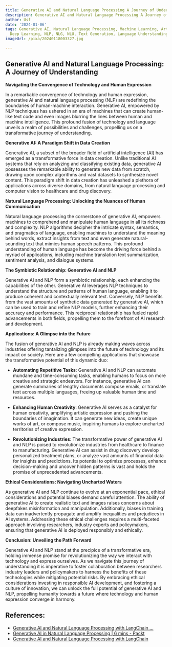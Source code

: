 ```yaml
---
title: Generative AI and Natural Language Processing A Journey of Understanding
description: Generative AI and Natural Language Processing A Journey of Understanding
author: Usf
date: '2024-01-06'
tags: Generative AI, Natural Language Processing, Machine Learning, Artificial Intelligence,
  Deep Learning, NLP, NLG, NLU, Text Generation, Language Understanding
imageUrl: /pixa/20240118003327.jpg

---
```

## Generative AI and Natural Language Processing: A Journey of Understanding

**Navigating the Convergence  of Technology and Human Expression**

In a remarkable convergence of technology  and human expression, generative  AI and natural  language processing (NLP) are redefining the boundaries of human-machine interaction. Generative AI, empowered  by NLP techniques has ushered in an era of machines that can create human-like text code and even images blurring the lines between human and machine  intelligence. This profound fusion of technology and language unveils a realm of possibilities and challenges,  propelling  us on a transformative journey of understanding.

**Generative AI: A Paradigm Shift in Data Creation**

Generative AI, a subset of the broader field of artificial intelligence (AI) has emerged as a transformative force  in data creation.  Unlike traditional AI  systems that  rely on analyzing and classifying existing data, generative AI possesses the remarkable ability to generate new data from scratch, drawing upon complex algorithms and vast datasets to synthesize novel  content. This paradigm shift in data  creation has unleashed a plethora of applications across  diverse domains, from natural language  processing and computer vision to healthcare and drug discovery.

**Natural Language Processing: Unlocking the Nuances of Human Communication**

Natural language processing the cornerstone of generative AI, empowers machines to comprehend and manipulate human language in all its richness and complexity. NLP algorithms decipher the  intricate syntax, semantics, and  pragmatics of language, enabling  machines to understand the meaning behind words, extract insights from  text and even generate natural-sounding text that mimics human speech patterns. This profound understanding of human language has become  the driving force behind a myriad of applications, including machine translation text summarization, sentiment  analysis, and dialogue systems.

**The Symbiotic Relationship: Generative  AI and NLP**

Generative AI and NLP form a symbiotic relationship,  each enhancing the capabilities of the other. Generative AI leverages NLP techniques to understand the structure and patterns of human language, enabling  it to  produce coherent and contextually  relevant text. Conversely, NLP benefits  from the vast amounts of synthetic data generated  by generative AI, which can be used to train and refine NLP models,  further enhancing their accuracy and performance. This reciprocal relationship has fueled rapid advancements  in both fields, propelling them to the forefront of AI research and development.

**Applications: A Glimpse into the Future**

The fusion of  generative AI and NLP is already making waves  across industries offering tantalizing glimpses into the future of technology and its impact on society. Here are a few compelling applications that  showcase the  transformative potential of  this dynamic duo:

- **Automating Repetitive Tasks**: Generative  AI and  NLP can automate mundane and time-consuming tasks, enabling humans to focus on  more creative and strategic  endeavors. For instance, generative  AI can generate summaries of lengthy documents compose  emails, or translate text across multiple  languages, freeing up valuable human time and resources.

- **Enhancing Human Creativity**:  Generative AI serves as a catalyst for human creativity, amplifying artistic expression and pushing the  boundaries of imagination. It can generate new ideas,  create unique works of art, or compose music, inspiring humans to explore uncharted territories of creative expression.

- **Revolutionizing Industries**: The transformative power  of generative AI and NLP is poised to  revolutionize industries  from healthcare to  finance to  manufacturing. Generative AI can assist in drug discovery develop personalized treatment  plans, or  analyze vast amounts of financial data for insights and predictions. Its potential to optimize processes, enhance decision-making and uncover hidden  patterns is vast and holds the promise of unprecedented advancements.

**Ethical Considerations: Navigating Uncharted Waters**

As  generative  AI  and NLP  continue to evolve at an exponential pace, ethical considerations and potential biases demand careful attention. The ability of generative AI  to create realistic text  and images  raises concerns about deepfakes misinformation and manipulation. Additionally, biases in training data can inadvertently propagate and amplify inequalities and prejudices in AI  systems. Addressing these ethical challenges requires  a multi-faceted approach involving researchers, industry experts and policymakers, ensuring that generative AI is deployed responsibly and  ethically.

**Conclusion: Unveiling the Path Forward**

Generative  AI and NLP stand at the precipice of  a transformative era, holding immense promise for revolutionizing the way we interact with technology and express ourselves. As we navigate this  journey  of understanding it is imperative to foster collaboration between researchers industry leaders and policymakers to harness the benefits of these technologies while mitigating potential risks. By embracing ethical considerations investing in  responsible AI development, and fostering a culture  of innovation,  we can unlock the full potential of generative AI  and NLP, propelling humanity towards  a future where technology and human expression converge in harmony.

## References:
- [Generative AI and Natural Language Processing with LangChain ...](https://www.amazon.com/Generative-Natural-Language-Processing-LangChain/dp/B0CNZTMH83)
- [Generative AI in Natural Language Processing | 6 mins - Packt](https://www.packtpub.com/article-hub/generative-ai-in-natural-language-processing)
- [Generative AI and Natural Language Processing with LangChain](https://www.goodreads.com/book/show/202697090-generative-ai-and-natural-language-processing-with-langchain)
